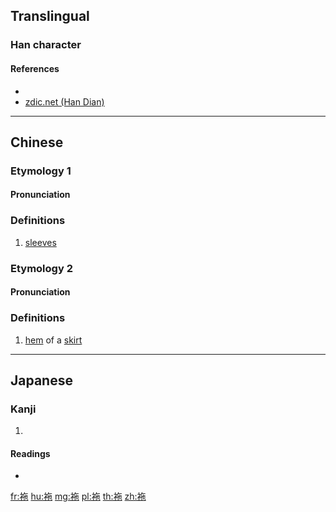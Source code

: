 {{character info/new}}
==Translingual==

===Han character===
{{Han char|rn=145|rad=衣|as=05|sn=11|four=38212|canj=LOPD|ids=⿰衤㐌}}

====References====
* {{Han ref|kx=1114.200|dkj=34195|dj=1580.070|hdz=53083.080|uh=8898|ud=34968|bh=D7BB|bd=55227}}
* [http://www.zdic.net/z/23/js/8898.htm zdic.net (Han Dian)]

----

==Chinese==
{{zh-forms}}

===Etymology 1===
====Pronunciation====
{{zh-pron
|m=yì
|c=ji4
|mc=
|oc=
|ma=
|cat=n
}}

===Definitions===
{{zh-hanzi}}

# [[sleeve]]s

===Etymology 2===
====Pronunciation====
{{zh-pron
|m=yí
|cat=n
}}

===Definitions===
{{zh-hanzi}}

# [[hem]] of a [[skirt]]

----

==Japanese==

===Kanji===
{{ja-kanji|grade=|rs=衣05}}

# {{defn|lang=ja|sort=衣05}}

====Readings====
* {{ja-readings|on=[[い]] (i), [[た]] (ta), [[だ]] (da)|kun=[[みごろ]] (migoro)|nanori=}}

[[fr:袘]]
[[hu:袘]]
[[mg:袘]]
[[pl:袘]]
[[th:袘]]
[[zh:袘]]